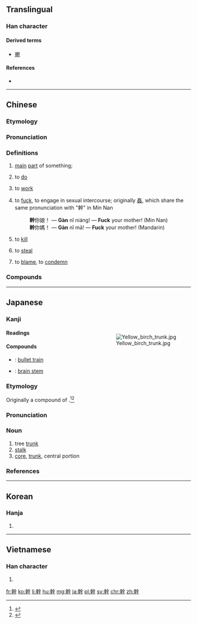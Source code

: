 {{also|干|榦}}
==Translingual==

===Han character===
{{Han char|rn=51|rad=干|as=10|sn=13|four=48441|canj=JJOMJ|ids=⿰𠦝⿱𠆢干}}

====Derived terms====
* [[擀]]

====References====
* {{Han ref|kx=0341.090|dkj=09183|dj=0650.010|hdz=10409.090|uh=5E79|ud=24185|bh=B746|bd=46918}}

----

==Chinese==
{{zh-forms|s=干}}

===Etymology===
{{Han compound|倝|干|c1=s|c2=p|ls=psc}}

===Pronunciation===
{{zh-pron
|m=gàn
|c=gon3
|md=gáng/guāng
|md_note=gáng - literary; guāng - colloquial
|mn=kàn
|w=2koe
|cat=n
}}

===Definitions===
{{zh-hanzi}}

# [[main]] [[part]] of something;
#: {{zh-usex|樹'''幹{gàn}'''|[[trunk]] of a plant}}
#: {{zh-usex|軀'''幹{gàn}'''|[[body]] of animals}}
#: {{zh-usex|'''幹{gàn}'''道|[[main road]]; [[high street]]}}
# to [[do]]
#: {{zh-usex|你 在 '''幹{gàn}''' 什麼？|What are you '''doing'''?}}
# to [[work]]
#: {{zh-usex|幹活|to work}}
#: {{zh-usex|你 是 '''幹{gàn}''' 什麼 的？|What is your '''job'''?}}
# {{cx|vulgar|lang=zh}} to [[fuck]], to engage in sexual intercourse; originally [[姦]], which share the same pronunciation with "幹" in Min Nan
#: '''幹'''你娘！ ― '''Gàn''' nǐ niáng! ― '''Fuck''' your mother! (Min Nan)
#: '''幹'''你媽！ ― '''Gàn''' nǐ mā! ― '''Fuck''' your mother! (Mandarin)
# {{cx|vulgar|lang=zh}} to [[kill]]
# {{cx|vulgar|lang=zh}} to [[steal]]
# {{cx|vulgar|lang=zh}} to [[blame]], to [[condemn]]

===Compounds===
{{der3
|{{zh-l|幹不來|cannot do it}}
|{{zh-l|幹不了|cannot do it}}
|{{zh-l|幹部|cadre}}
|{{zh-l|幹部學校}}, {{zh-l|幹校|cadre school}}
|{{zh-l|幹才|ability}}
|{{zh-l|幹道|main road}}
|{{zh-l|幹得過兒|can be done}}
|{{zh-l|幹掉|to finish, to kill}}
|{{zh-l|幹活|to work}}, {{zh-l|幹活兒}}
|{{zh-l|幹家|household manager}}
|{{zh-l|幹架|to quarrel}}
|{{zh-l|幹將|go-getter}}
|{{zh-l|幹勁}}, {{zh-l|幹勁兒|vigor}}
|{{zh-l|幹警|cadre and police}}
|{{zh-l|幹練|competent}}
|{{zh-l|幹流|trunk stream}}
|{{zh-l|幹路|main road}}
|{{zh-l|幹嘛}}, {{zh-l|幹嗎|why on earth}}
|{{zh-l|幹渠|trunk canal}}
|{{zh-l|幹什麼|do what? why?}}
|{{zh-l|幹事|secretary in charge}}
|{{zh-l|幹頭兒|worth}}
|{{zh-l|幹線|main line}}
|{{zh-l|幹仗|to quarrel}}
|{{zh-l|幹細胞|stem cell}}
|{{zh-l|樹幹|tree trunk}}
}}

----

==Japanese==

===Kanji===
{{ja-kanji|grade=5|rs=十11}}
<div style="float:right;">
[[Image:Yellow birch trunk.jpg|thumb]]
</div>

====Readings====
{{ja-readings
|goon=[[かん]] (kan)|kanon=[[かん]] (kan)
|kun=[[みき]] (miki), [[わざ]] (waza)
}}

====Compounds====
* {{ja-r|新幹線|しんかんせん}}: [[bullet train]]
* {{ja-r|脳幹|のうかん}}: [[brain stem]]

===Etymology===
{{ja-kanjitab|みき|yomi=k}}
Originally a compound of {{compound|lang=ja|sort=みき|身|tr1=mi|t1=body|木|tr2=ki|t2=tree}}.<ref name="KDJ">{{R:Kokugo Dai Jiten}}</ref><ref name="DJR">{{R:Daijirin}}</ref>

===Pronunciation===
{{ja-pron|yomi=k|みき|acc=1|acc_ref=DJR}}

===Noun===
{{ja-noun|みき}}

# tree [[trunk]]
# [[stalk]]
# [[core]], [[trunk]], central portion

===References===
<references/>

----

==Korean==

===Hanja===
{{ko-hanja|hangeul=[[간]]|rv=gan|mr=kan}}

# {{defn|lang=ko|sort=干10}}

----

==Vietnamese==

===Han character===
{{vi-hantu|cán|rs=干10}}

# {{defn|lang=vi|sort=干10}}

[[fr:幹]]
[[ko:幹]]
[[li:幹]]
[[hu:幹]]
[[mg:幹]]
[[ja:幹]]
[[pl:幹]]
[[sv:幹]]
[[chr:幹]]
[[zh:幹]]